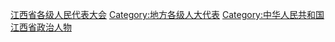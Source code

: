 [[Category:江西省各级人民代表大会|]]
[[Category:地方各级人大代表|Category:地方各级人大代表]]
[[Category:中华人民共和国江西省政治人物|Category:中华人民共和国江西省政治人物]]